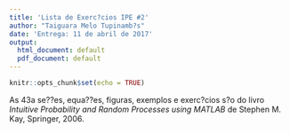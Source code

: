 ```yaml
---
title: 'Lista de Exerc?cios IPE #2'
author: "Taiguara Melo Tupinamb?s"
date: 'Entrega: 11 de abril de 2017'
output:
  html_document: default
  pdf_document: default
---
```


```r
knitr::opts_chunk$set(echo = TRUE)
```

As 43a se??es, equa??es, figuras, exemplos e exerc?cios s?o do livro *Intuitive Probability and Random Processes using MATLAB* de Stephen M. Kay, Springer, 2006.

\begin{cases} 
        H_0: \mu = \mu_e \\ H_1: \mu\neq\mu_e
\end{cases}